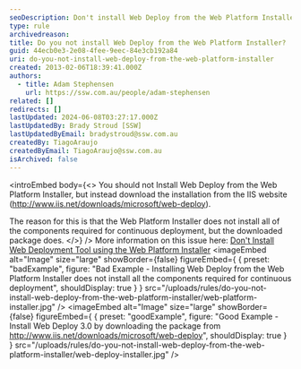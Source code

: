 ```yaml
---
seoDescription: Don't install Web Deploy from the Web Platform Installer; instead, download the package from IIS to ensure all necessary components for continuous deployment are included.
type: rule
archivedreason:
title: Do you not install Web Deploy from the Web Platform Installer?
guid: 44ecb0e3-2e08-4fee-9eec-84e3cb192a84
uri: do-you-not-install-web-deploy-from-the-web-platform-installer
created: 2013-02-06T18:39:41.000Z
authors:
  - title: Adam Stephensen
    url: https://ssw.com.au/people/adam-stephensen
related: []
redirects: []
lastUpdated: 2024-06-08T03:27:17.000Z
lastUpdatedBy: Brady Stroud [SSW]
lastUpdatedByEmail: bradystroud@ssw.com.au
createdBy: TiagoAraujo
createdByEmail: TiagoAraujo@ssw.com.au
isArchived: false
---
```


<introEmbed
  body={<>
You should not Install Web Deploy from the Web Platform Installer, but instead download the installation from the IIS website (http://www.iis.net/downloads/microsoft/web-deploy).

The reason for this is that the Web Platform Installer does not install all of the components required for continuous deployment, but the downloaded package does.
  </>}
/>
More information on this issue here: [Don't Install Web Deployment Tool using the Web Platform Installer](http://nicksnettravels.builttoroam.com/post/2010/04/22/Done28099t-Install-Web-Deployment-Tool-using-the-Web-Platform-Installer.aspx)
<imageEmbed
  alt="Image"
  size="large"
  showBorder={false}
  figureEmbed={ {
    preset: "badExample",
    figure: "Bad Example - Installing Web Deploy from the Web Platform Installer does not install all the components required for continuous deployment",
    shouldDisplay: true
  } }
  src="/uploads/rules/do-you-not-install-web-deploy-from-the-web-platform-installer/web-platform-installer.jpg"
/>
<imageEmbed
  alt="Image"
  size="large"
  showBorder={false}
  figureEmbed={ {
    preset: "goodExample",
    figure: "Good Example - Install Web Deploy 3.0 by downloading the package from        http://www.iis.net/downloads/microsoft/web-deploy",
    shouldDisplay: true
  } }
  src="/uploads/rules/do-you-not-install-web-deploy-from-the-web-platform-installer/web-deploy-installer.jpg"
/>
